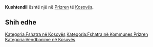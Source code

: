 {{Fshat në 
 | Emri                = Kushtendil
 | EmriAlt                = 
 | NAME_SHORT_FORM=      
 | NAME_GENERIC=      
 | NAME_SORT_NAME_RO=      KUSHTENDIL
 | FULL_NAME_RO = Kushtendil
 | FULL_NAME_ND_RO=Kushtendil
 | SORT_NAME_RG=KUSHTENDIL
 | FULL_NAME_RG=Kushtendil
 | FULL_NAME_ND_RG=Kushtendil
 | SRP_NAME_SHORT_FORM=      
 | SRP_NAME_GENERIC=      
 | SRP_NAME_SORT_NAME_RO=      
 | SRP_FULL_NAME_RO = 
 | SRP_FULL_NAME_ND_RO=
 | SRP_SORT_NAME_RG=
 | SRP_FULL_NAME_RG=
 | SRP_FULL_NAME_ND_RG=
 | Emri (Rasa dhanore) = 
 | Figura              = 
 | Shteti              = Kosovo
 | Komuna              = Prizren
 | Kodi postar         = 
 | Sipërfaqja          = 

 | Popullsia           = 

 | Regj. i popullsisë  = 
 | Dend. e popullsisë  = 
 | Faqja zyrtare       = 
 <!--- Koordinatat ----> 
 | Gjerësia            = 42.165833
 | Gjatësia            = 20.753333
 | Lartësia            = 
}}
'''Kushtendil''' është një [[]] në [[Prizren]] të [[Kosovës]].

<!-- == Gjeografia == -->
<!-- == Historia == -->
<!-- == Demografia == -->
== Shih edhe ==
{{Komuna Prizren}}
{{Kosovo-Administrata-Cung}}

[[Kategoria:Fshatra në Kosovës]]
[[Kategoria:Fshatra në Kommunes Prizren]]
[[Kategoria:Vendbanime në Kosovës]]